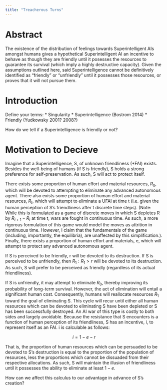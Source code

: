 ```yaml
---
title: "Treacherous Turns"
---
```


# Abstract

The existence of the distribution of feelings towards Superintelligent AIs amongst humans gives a hypothetical Superintelligent AI an incentive to behave as though they are friendly until it posesses the resources to guarantee its survival (which imply a highly destructive capacity). Given the assumptions outlined here, said Superintelligence cannot be definitively identified as "friendly" or "unfriendly" until it possesses those resources, or proves that it will not pursue them.

# Introduction

Define your terms:
* Singularity
* Superintelligence (Bostrom 2014)
* Friendly (Yudkowsky 2001? 2008?)

How do we tell if a Superintelligence is friendly or not?

# Motivation to Decieve

Imagine that a Superintelligence, S, of unknown friendliness (*FAI) exists. Besides the well-being of humans (if S is friendly), S holds a strong preference for self-preservation.  As such, S will act to protect itself.

There exists some proportion of human effort and material resources, $R_0$, which will be devoted to attempting to eliminate any advanced autonomous agent. There also exists some proportion of human effort and material resources, $R_t$, which will attempt to eliminate a UFAI at time t (i.e. given the human perception of S's friendliness after t discrete time steps). (Note: While this is formulated as a game of discrete moves in which S depletes R by $R_{t+1}-R_{t}$ at time t, wars are fought in continuous time. As such, a more rigorous formulation of this game would model the moves as attrition in continuous time. However, I claim that the fundamentals of the game (including, importantly, the equilibria), are unaffected by this simplification.). Finally, there exists a proportion of human effort and materials, e, which will attempt to protect any advanced autonomous agent.

If S is perceived to be friendly, r will be devoted to its destruction. If S is perceived to be unfriendly, then $R_1:R_1>r$ will be devoted to its destruction.  As such, S will prefer to be perceived as friendly (regardless of its actual friendliness).

If S is unfriendly, it may attempt to eliminate $R_0$, thereby improving its probability of long-term survival. However, the act of elimination will entail a significant human cost. Consequently, humans will reallocate resources $R_1$ toward the goal of eliminating S. This cycle will recur until either all human resources which can be devoted to eliminating S have been depleted or S has been successfully destroyed. An AI war of this type is costly to both sides and largely avoidable.  Because the resistance that S encounters is a function of human perception of its friendliness, S has an incentive, i, to represent itself as an FAI. i is calculable as follows:

$$i=1-e-r$$

That is, the proportion of human resources which can be persuaded to be devoted to S's destruction is equal to the proportion of the population of resources, less the proportions which cannot be dissuaded from their respective allocations. As such, S will maintain the illusion of friendliness until it possesses the ability to eliminate at least $1-e$.

How can we affect this calculus to our advantage in advance of S's creation?